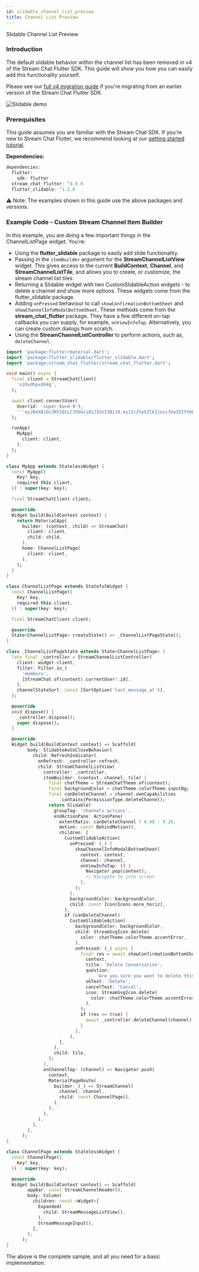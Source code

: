 ```yaml
---
id: slidable_channel_list_preview
title: Channel List Preview
---
```


Slidable Channel List Preview

### Introduction

The default slidable behavior within the channel list has been removed in v4 of the Stream Chat Flutter SDK.
This guide will show you how you can easily add this functionality yourself.

Please see our [full v4 migration guide](../../05-guides/08-migrations/migration_guide_4_0.mdx) if you're migrating from an earlier version of the Stream Chat Flutter SDK.

![Slidable demo](../../assets/slidable_demo.jpg)

### Prerequisites

This guide assumes you are familiar with the Stream Chat SDK.
If you're new to Stream Chat Flutter, we recommend looking at our [getting started tutorial](https://getstream.io/chat/flutter/tutorial/).

**Dependencies:**

```dart
dependencies:
  flutter:
    sdk: flutter
  stream_chat_flutter: ^4.0.0
  flutter_slidable: ^1.2.0
```

⚠️ Note: The examples shown in this guide use the above packages and versions.

### Example Code - Custom Stream Channel Item Builder

In this example, you are doing a few important things in the ChannelListPage widget. You're:

- Using the **flutter_slidable** package to easily add slide functionality.
- Passing in the `itemBuilder` argument for the **StreamChannelListView** widget. This gives access to the current **BuildContext**, **Channel**, and **StreamChannelListTile**, and allows you to create, or customize, the stream channel list tiles.
- Returning a Slidable widget with two CustomSlidableAction widgets - to delete a channel and show more options. These widgets come from the flutter_slidable package.
- Adding `onPressed` behaviour to call `showConfirmationBottomSheet` and `showChannelInfoModalBottomSheet`. These methods come from the **stream_chat_flutter** package. They have a few different on-tap callbacks you can supply, for example, `onViewInfoTap`. Alternatively, you can create custom dialogs from scratch.
- Using the **StreamChannelListController** to perform actions, such as, `deleteChannel`.

```dart
import 'package:flutter/material.dart';
import 'package:flutter_slidable/flutter_slidable.dart';
import 'package:stream_chat_flutter/stream_chat_flutter.dart';

void main() async {
  final client = StreamChatClient(
    's2dxdhpxd94g',
  );

  await client.connectUser(
    User(id: 'super-band-9'),
    '''eyJ0eXAiOiJKV1QiLCJhbGciOiJIUzI1NiJ9.eyJ1c2VyX2lkIjoic3VwZXItYmFuZC05In0.0L6lGoeLwkz0aZRUcpZKsvaXtNEDHBcezVTZ0oPq40A''',
  );

  runApp(
    MyApp(
      client: client,
    ),
  );
}

class MyApp extends StatelessWidget {
  const MyApp({
    Key? key,
    required this.client,
  }) : super(key: key);

  final StreamChatClient client;

  @override
  Widget build(BuildContext context) {
    return MaterialApp(
      builder: (context, child) => StreamChat(
        client: client,
        child: child,
      ),
      home: ChannelListPage(
        client: client,
      ),
    );
  }
}

class ChannelListPage extends StatefulWidget {
  const ChannelListPage({
    Key? key,
    required this.client,
  }) : super(key: key);

  final StreamChatClient client;

  @override
  State<ChannelListPage> createState() => _ChannelListPageState();
}

class _ChannelListPageState extends State<ChannelListPage> {
  late final _controller = StreamChannelListController(
    client: widget.client,
    filter: Filter.in_(
      'members',
      [StreamChat.of(context).currentUser!.id],
    ),
    channelStateSort: const [SortOption('last_message_at')],
  );

  @override
  void dispose() {
    _controller.dispose();
    super.dispose();
  }

  @override
  Widget build(BuildContext context) => Scaffold(
        body: SlidableAutoCloseBehavior(
          child: RefreshIndicator(
            onRefresh: _controller.refresh,
            child: StreamChannelListView(
              controller: _controller,
              itemBuilder: (context, channel, tile) {
                final chatTheme = StreamChatTheme.of(context);
                final backgroundColor = chatTheme.colorTheme.inputBg;
                final canDeleteChannel = channel.ownCapabilities
                    .contains(PermissionType.deleteChannel);
                return Slidable(
                  groupTag: 'channels-actions',
                  endActionPane: ActionPane(
                    extentRatio: canDeleteChannel ? 0.40 : 0.20,
                    motion: const BehindMotion(),
                    children: [
                      CustomSlidableAction(
                        onPressed: (_) {
                          showChannelInfoModalBottomSheet(
                            context: context,
                            channel: channel,
                            onViewInfoTap: () {
                              Navigator.pop(context);
                              // Navigate to info screen
                            },
                          );
                        },
                        backgroundColor: backgroundColor,
                        child: const Icon(Icons.more_horiz),
                      ),
                      if (canDeleteChannel)
                        CustomSlidableAction(
                          backgroundColor: backgroundColor,
                          child: StreamSvgIcon.delete(
                            color: chatTheme.colorTheme.accentError,
                          ),
                          onPressed: (_) async {
                            final res = await showConfirmationBottomSheet(
                              context,
                              title: 'Delete Conversation',
                              question:
                                  'Are you sure you want to delete this conversation?',
                              okText: 'Delete',
                              cancelText: 'Cancel',
                              icon: StreamSvgIcon.delete(
                                color: chatTheme.colorTheme.accentError,
                              ),
                            );
                            if (res == true) {
                              await _controller.deleteChannel(channel);
                            }
                          },
                        ),
                    ],
                  ),
                  child: tile,
                );
              },
              onChannelTap: (channel) => Navigator.push(
                context,
                MaterialPageRoute(
                  builder: (_) => StreamChannel(
                    channel: channel,
                    child: const ChannelPage(),
                  ),
                ),
              ),
            ),
          ),
        ),
      );
}

class ChannelPage extends StatelessWidget {
  const ChannelPage({
    Key? key,
  }) : super(key: key);

  @override
  Widget build(BuildContext context) => Scaffold(
        appBar: const StreamChannelHeader(),
        body: Column(
          children: const <Widget>[
            Expanded(
              child: StreamMessageListView(),
            ),
            StreamMessageInput(),
          ],
        ),
      );
}
```

The above is the complete sample, and all you need for a basic implementation.

